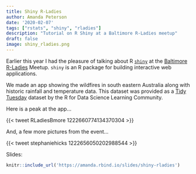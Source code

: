 ```yaml
---
title: Shiny R-Ladies
author: Amanda Peterson
date: '2020-02-07'
tags: ["rstats", "shiny", "rladies"]
description: "Tutorial on R Shiny at a Baltimore R-Ladies meetup"
draft: false
image: shiny_rladies.png
---
```


Earlier this year I had the pleasure of talking about R [`shiny`](https://CRAN.R-project.org/package=shiny){target="_blank"} at the [Baltimore R-Ladies](https://rladies-baltimore.github.io/){target="_blank"} Meetup. `shiny` is an R package for building interactive web applications.

We made an app showing the wildfires in south eastern Australia along with historic rainfall and temperature data. This dataset was provided as a [Tidy Tuesday](https://github.com/rfordatascience/tidytuesday/blob/master/data/2020/2020-01-07/readme.md) dataset by the R for Data Science Learning Community.

Here is a peak at the app...

{{< tweet RLadiesBmore 1222660774134370304 >}}

And, a few more pictures from the event...

{{< tweet stephaniehicks 1222656050202988544 >}}

Slides:

```r
knitr::include_url('https://amanda.rbind.io/slides/shiny-rladies')
```
